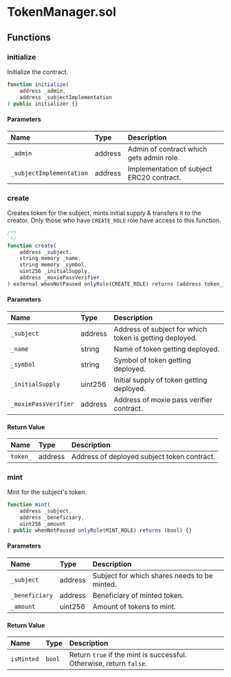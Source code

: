 # TokenManager.sol

## Functions

### initialize

Initialize the contract.

```js
function initialize(
    address _admin,
    address _subjectImplementation
) public initializer {}
```

#### Parameters

| Name                     | Type    | Description                               |
| :----------------------- | :------ | :---------------------------------------- |
| `_admin`                 | address | Admin of contract which gets admin role.  |
| `_subjectImplementation` | address | Implementation of subject ERC20 contract. |

### create

Creates token for the subject, mints initial supply & transfers it to the creator. Only those who have `CREATE_ROLE` role have access to this function.

```js
/**
 */
function create(
    address _subject,
    string memory _name,
    string memory _symbol,
    uint256 _initialSupply,
    address _moxiePassVerifier
) external whenNotPaused onlyRole(CREATE_ROLE) returns (address token_) {}
```

#### Parameters

| Name                 | Type    | Description                                             |
| :------------------- | :------ | :------------------------------------------------------ |
| `_subject`           | address | Address of subject for which token is getting deployed. |
| `_name`              | string  | Name of token getting deployed.                         |
| `_symbol`            | string  | Symbol of token getting deployed.                       |
| `_initialSupply`     | uint256 | Initial supply of token getting deployed.               |
| `_moxiePassVerifier` | address | Address of moxie pass verifier contract.                |

#### Return Value

| Name     | Type    | Description                                 |
| :------- | :------ | :------------------------------------------ |
| `token_` | address | Address of deployed subject token contract. |

### mint

Mint for the subject's token.

```js
function mint(
    address _subject,
    address _beneficiary,
    uint256 _amount
) public whenNotPaused onlyRole(MINT_ROLE) returns (bool) {}
```

#### Parameters

| Name           | Type    | Description                                  |
| :------------- | :------ | :------------------------------------------- |
| `_subject`     | address | Subject for which shares needs to be minted. |
| `_beneficiary` | address | Beneficiary of minted token.                 |
| `_amount`      | uint256 | Amount of tokens to mint.                    |

#### Return Value

| Name       | Type   | Description                                                         |
| :--------- | :----- | :------------------------------------------------------------------ |
| `isMinted` | `bool` | Return `true` if the mint is successful. Otherwise, return `false`. |
